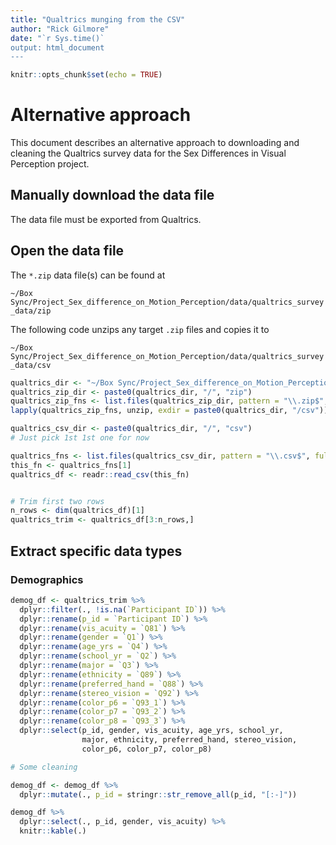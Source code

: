 ```yaml
---
title: "Qualtrics munging from the CSV"
author: "Rick Gilmore"
date: "`r Sys.time()`
output: html_document
---
```


```r
knitr::opts_chunk$set(echo = TRUE)
```

# Alternative approach

This document describes an alternative approach to downloading and cleaning the Qualtrics survey data for the Sex Differences in Visual Perception project.

## Manually download the data file

The data file must be exported from Qualtrics.

## Open the data file

The `*.zip` data file(s) can be found at

`~/Box Sync/Project_Sex_difference_on_Motion_Perception/data/qualtrics_survey_data/zip`

The following code unzips any target `.zip` files and copies it to 

`~/Box Sync/Project_Sex_difference_on_Motion_Perception/data/qualtrics_survey_data/csv`

```r
qualtrics_dir <- "~/Box Sync/Project_Sex_difference_on_Motion_Perception/data/qualtrics_survey_data"
qualtrics_zip_dir <- paste0(qualtrics_dir, "/", "zip")
qualtrics_zip_fns <- list.files(qualtrics_zip_dir, pattern = "\\.zip$", full.names = TRUE)
lapply(qualtrics_zip_fns, unzip, exdir = paste0(qualtrics_dir, "/csv"))
```

```r
qualtrics_csv_dir <- paste0(qualtrics_dir, "/", "csv")
# Just pick 1st 1st one for now

qualtrics_fns <- list.files(qualtrics_csv_dir, pattern = "\\.csv$", full.names = TRUE)
this_fn <- qualtrics_fns[1]
qualtrics_df <- readr::read_csv(this_fn)


# Trim first two rows
n_rows <- dim(qualtrics_df)[1]
qualtrics_trim <- qualtrics_df[3:n_rows,]
```

## Extract specific data types

### Demographics

```r
demog_df <- qualtrics_trim %>%
  dplyr::filter(., !is.na(`Participant ID`)) %>%
  dplyr::rename(p_id = `Participant ID`) %>%
  dplyr::rename(vis_acuity = `Q81`) %>%
  dplyr::rename(gender = `Q1`) %>%
  dplyr::rename(age_yrs = `Q4`) %>%
  dplyr::rename(school_yr = `Q2`) %>%
  dplyr::rename(major = `Q3`) %>%
  dplyr::rename(ethnicity = `Q89`) %>%
  dplyr::rename(preferred_hand = `Q88`) %>%
  dplyr::rename(stereo_vision = `Q92`) %>%
  dplyr::rename(color_p6 = `Q93_1`) %>%
  dplyr::rename(color_p7 = `Q93_2`) %>%
  dplyr::rename(color_p8 = `Q93_3`) %>%
  dplyr::select(p_id, gender, vis_acuity, age_yrs, school_yr,
                major, ethnicity, preferred_hand, stereo_vision,
                color_p6, color_p7, color_p8)

# Some cleaning

demog_df <- demog_df %>%
  dplyr::mutate(., p_id = stringr::str_remove_all(p_id, "[:-]"))

demog_df %>%
  dplyr::select(., p_id, gender, vis_acuity) %>%
  knitr::kable(.)
```

